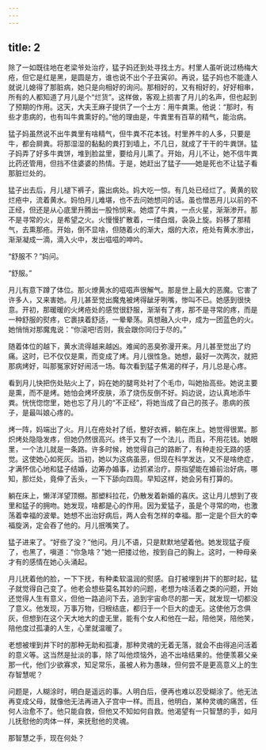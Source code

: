 ```yaml
---
---
---
```

title: 2
---



除了一如既往地在老梁爷处治疗，猛子妈还到处寻找土方。村里人虽听说过杨梅大疮，但它是红是黑，是圆是方，谁也说不出个子丑寅卯。再说，猛子妈也不能逢人就说儿媳得了那脏病，她只是向相好的询问。那相好的，又有相好的，好好相串，所有的人都知道了月儿是个“烂货”。这样做，客观上损害了月儿的名声，但也起到了预期的作用。这天，大夫王麻子提供了一个土方：用牛粪熏。他说：“那时，有些才患病的，也有叫牛粪熏好的。”他的理由是，牛粪里有百草的精气，能治病。

猛子妈虽然说不出牛粪里有啥精气，但牛粪不花本钱。村里养牛的人多，只要是牛，都会屙粪。将那湿湿的黏黏的粪打到墙上，不几日，就成了干干的牛粪饼。猛子妈弄了好多牛粪饼，堆到脸盆里，要给月儿熏了。开始，月儿不让，她不信牛粪比药还管用，但挡不住婆婆的热情。于是，她赶出了猛子——她是死也不让猛子看那脏烂处的。

猛子出去后，月儿褪下裤子，露出病处。妈大吃一惊。有几处已经烂了。黄黄的软烂疮中，流着黄水。妈怕月儿难堪，也不去问她想问的话。虽也憎恶月儿以前的不正经，但还是从心底里升腾出一股怜悯来。她煨了牛粪，一点火星，渐渐渗开。那不是寻常的火，是希望之火。火慢慢扩散着，一缕白烟，袅袅上旋。妈移了那精气，去熏那疮。开始，倒不显啥，但随着火的渐大，烟的大浓，疮处有黄水渗出，渐渐凝成一滴，滴入火中，发出嗞嗞的呻吟。

“舒服不？”妈问。

“舒服。”

月儿有意下蹲了体位。那火燎黄水的嗞嗞声很解气。那是世上最大的恶魔。它害了许多人，又来害她。月儿甚至觉出魔鬼被烤得龇牙咧嘴，惨叫不已。她感到很快意。开初，那暖暖的火烤疮处的感觉很舒服，渐渐有了疼，那不是寻常的疼，而是一种舒服的熨疼，它裹挟着舒适，一晕晕荡。真想融入火中，成为一团蓝色的火。她悄悄对那魔鬼说：“你滚吧!否则，我会跟你同归于尽的。”

随着体位的越下，黄水流得越来越凶。难闻的恶臭弥漫开来。月儿甚至觉出了灼痛。这时，已不仅仅是熏，而变成了烤。月儿很性急。她想，最好一次两次，就把那病烤好，叫那冤家好好闹活一场。每次看到猛子焦渴的样子，月儿总是心疼。

看到月儿快把伤处贴火上了，妈在她的腿弯处衬了个毛巾，叫她抬高些。她说主要是熏，而不是烤。她怕会烤坏皮肤，添了烧伤反倒不好。妈边说，边认真地添牛粪。恍恍惚惚里，她也忘了月儿的“不正经”，将她当成了自己的孩子。患病的孩子，是最叫娘心疼的。

烤一阵，妈端出了火。月儿在疮处衬了纸，整好衣裤，躺在床上。她觉得很累。那炽烤处隐隐发疼，但她仍然很高兴。终于又有了一个法儿，而且，不用花钱。她眼里，一个法儿就是一条路。许多时候，她觉得自己的路断了，有种走投无路的感觉。这使她心如死灰。当初，她以为这病虽恶，但现在科学发达，又不是啥绝症，才满怀信心地和猛子结婚，边筹办婚事，边抓紧治疗。原指望能在婚前治好病，哪知，那烂处，竟伸了舌头，一下下舔向四周。早知这样，她会另有打算的。

躺在床上，懒洋洋望顶棚。那塑料拉花，仍散发着新婚的喜庆。这让月儿想到了夜里和猛子的拥吻。她发现，啥都是心的作用。因为爱猛子，虽是个寻常的吻，也激荡着幸福的波晕。她想不出治好病后，两人会有怎样的幸福。那一定是个巨大的幸福旋涡，定会吞了他的。月儿抿嘴笑了。

猛子进来了。“好些了没？”他问。月儿不语，只是默默地望着他。她发现猛子瘦了，也黑了，嗔道：“你急啥？”她一把搂过他，按到自己的胸上。这时，一种母亲才有的感情在她心头涌起。

月儿抚着他的脸，一下下抚，有种柔软温润的熨感。自打被埋到井下的那时起，猛子就觉得自己变了。他老会想些莫名其妙的问题，老想为啥活着之类的问题，开始还觉得人生有意义，但他一路追问下去，追到宇宙命尽的那一天，就发现一切都没了意义。他发现，万事万物，归根结底，都归于一个巨大的虚无。这使他万念俱灰，但想到在这个天大地大的虚无里，能有个女人和他在一起，陪他哭，陪他笑，陪他度过孤凄的人生，心里就温暖了。

老想被埋到井下时的那种无助和孤凄，那种灵魂的无着无落，就会不由得追问活着的意义等。这当然是扯淡的事，除了叫他烦恼外，追不出啥结果的。他便羡慕父亲那一代，他们少欲寡求，知足常乐，虽被人称为愚昧，但何尝不是更高意义上的生存智慧呢？

问题是，人糊涂时，明白是遥远的事。人明白后，便再也难以忍受糊涂了。他无法再变成父母，就像他无法再进入子宫中一样。而且，他明白，某种灵魂的痛苦，任何人治愈不了。他只能自救，但他又不知如何自救。他渴望有一只智慧的手，如月儿抚慰他的肉体一样，来抚慰他的灵魂。

那智慧之手，现在何处？